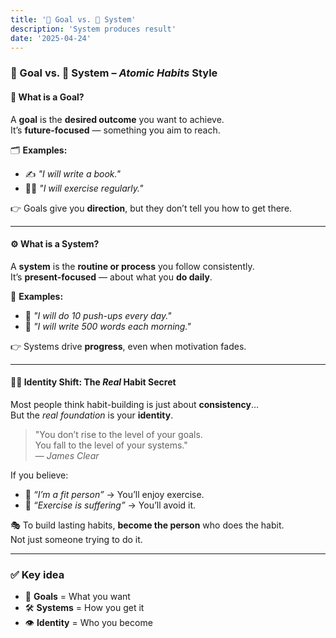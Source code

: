 ```yaml
---
title: '🎯 Goal vs. 🔄 System'
description: 'System produces result'
date: '2025-04-24'
---
```

### 🎯 Goal vs. 🔄 System – *Atomic Habits* Style

#### 🧭 **What is a Goal?**

A **goal** is the **desired outcome** you want to achieve.  
It’s **future-focused** — something you aim to reach.

🗂️ **Examples:**
- ✍️ *"I will write a book."*
- 🏃‍♂️ *"I will exercise regularly."*

👉 Goals give you **direction**, but they don’t tell you how to get there.

---

#### ⚙️ **What is a System?**

A **system** is the **routine or process** you follow consistently.  
It’s **present-focused** — about what you **do daily**.

🔁 **Examples:**
- 💪 *"I will do 10 push-ups every day."*
- 🧠 *"I will write 500 words each morning."*

👉 Systems drive **progress**, even when motivation fades.

---

#### 🧠💡 Identity Shift: The *Real* Habit Secret

Most people think habit-building is just about **consistency**…  
But the *real foundation* is your **identity**.

> "You don’t rise to the level of your goals.  
> You fall to the level of your systems."  
> — *James Clear*

If you believe:
- 👤 *“I’m a fit person”* → You’ll enjoy exercise.
- 🙁 *“Exercise is suffering”* → You’ll avoid it.

🎭 To build lasting habits, **become the person** who does the habit.  
Not just someone trying to do it.

---

### ✅ Key idea

- 🌟 **Goals** = What you want  
- 🛠️ **Systems** = How you get it  
- 👁️ **Identity** = Who you become

